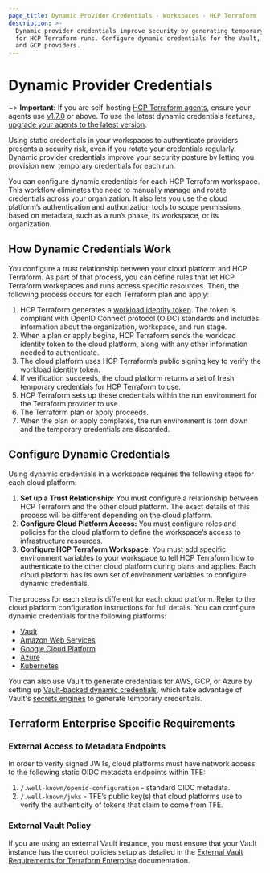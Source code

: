 ```yaml
---
page_title: Dynamic Provider Credentials - Workspaces - HCP Terraform
description: >-
  Dynamic provider credentials improve security by generating temporary credentials
  for HCP Terraform runs. Configure dynamic credentials for the Vault, AWS, Azure,
  and GCP providers.
---
```


# Dynamic Provider Credentials

~> **Important:** If you are self-hosting [HCP Terraform agents](/terraform/cloud-docs/agents), ensure your agents use [v1.7.0](/terraform/cloud-docs/agents/changelog#1-7-0-03-02-2023) or above. To use the latest dynamic credentials features, [upgrade your agents to the latest version](/terraform/cloud-docs/agents/changelog).

Using static credentials in your workspaces to authenticate providers presents a security risk, even if you rotate your credentials regularly. Dynamic provider credentials improve your security posture by letting you provision new, temporary credentials for each run.

You can configure dynamic credentials for each HCP Terraform workspace. This workflow eliminates the need to manually manage and rotate credentials across your organization. It also lets you use the cloud platform’s authentication and authorization tools to scope permissions based on metadata, such as a run’s phase, its workspace, or its organization.

## How Dynamic Credentials Work

You configure a trust relationship between your cloud platform and HCP Terraform. As part of that process, you can define rules that let HCP Terraform workspaces and runs access specific resources. Then, the following process occurs for each Terraform plan and apply:
1. HCP Terraform generates a [workload identity token](/terraform/cloud-docs/workspaces/dynamic-provider-credentials/workload-identity-tokens). The token is compliant with OpenID Connect protocol (OIDC) standards and includes information about the organization, workspace, and run stage.
2. When a plan or apply begins, HCP Terraform sends the workload identity token to the cloud platform, along with any other information needed to authenticate.
3. The cloud platform uses HCP Terraform’s public signing key to verify the workload identity token.
4. If verification succeeds, the cloud platform returns a set of fresh temporary credentials for HCP Terraform to use.
5. HCP Terraform sets up these credentials within the run environment for the Terraform provider to use.
6. The Terraform plan or apply proceeds.
7. When the plan or apply completes, the run environment is torn down and the temporary credentials are discarded.

## Configure Dynamic Credentials

Using dynamic credentials in a workspace requires the following steps for each cloud platform:

1. **Set up a Trust Relationship:** You must configure a relationship between HCP Terraform and the other cloud platform. The exact details of this process will be different depending on the cloud platform.
2. **Configure Cloud Platform Access:** You must configure roles and policies for the cloud platform to define the workspace’s access to infrastructure resources.
3. **Configure HCP Terraform Workspace**: You must add specific environment variables to your workspace to tell HCP Terraform how to authenticate to the other cloud platform during plans and applies. Each cloud platform has its own set of environment variables to configure dynamic credentials.

The process for each step is different for each cloud platform. Refer to the cloud platform configuration instructions for full details. You can configure dynamic credentials for the following platforms:
- [Vault](/terraform/cloud-docs/workspaces/dynamic-provider-credentials/vault-configuration)
- [Amazon Web Services](/terraform/cloud-docs/workspaces/dynamic-provider-credentials/aws-configuration)
- [Google Cloud Platform](/terraform/cloud-docs/workspaces/dynamic-provider-credentials/gcp-configuration)
- [Azure](/terraform/cloud-docs/workspaces/dynamic-provider-credentials/azure-configuration)
- [Kubernetes](/terraform/cloud-docs/workspaces/dynamic-provider-credentials/kubernetes-configuration)

You can also use Vault to generate credentials for AWS, GCP, or Azure by setting up [Vault-backed dynamic credentials](/terraform/cloud-docs/workspaces/dynamic-provider-credentials/vault-backed), which take advantage of Vault's [secrets engines](/vault/docs/secrets) to generate temporary credentials.

## Terraform Enterprise Specific Requirements

### External Access to Metadata Endpoints

In order to verify signed JWTs, cloud platforms must have network access to the following static OIDC metadata endpoints within TFE:

1. `/.well-known/openid-configuration` - standard OIDC metadata.
2. `/.well-known/jwks` - TFE’s public key(s) that cloud platforms use to verify the authenticity of tokens that claim to come from TFE.

### External Vault Policy

If you are using an external Vault instance, you must ensure that your Vault instance has the correct policies setup as detailed in the [External Vault Requirements for Terraform Enterprise](/terraform/enterprise/requirements/data-storage/vault) documentation.
